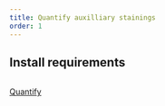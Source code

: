 ```yaml
---
title: Quantify auxilliary stainings
order: 1
---
```

 
 
## Install requirements

```

```

[Quantify](quantify.ipynb)
